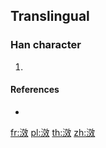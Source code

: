 {{character info/new}}
==Translingual==

===Han character===
{{Han char|rn=85|rad=水|as=10|sn=13|four=|canj=EYKK|ids=⿰氵效}}

# {{defn|Han|sort=水10}}

====References====
* {{Han ref|kx=0643.241|hdz=31705.021|uh=6EE7|ud=28391}}

[[fr:滧]]
[[pl:滧]]
[[th:滧]]
[[zh:滧]]
